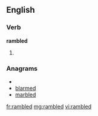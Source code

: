 ==English==

===Verb===
'''rambled'''

# {{past of|ramble}}

===Anagrams===
* {{alphagram|abdelmr}}
* [[blarmed#English|blarmed]]
* [[marbled#English|marbled]]

[[fr:rambled]]
[[mg:rambled]]
[[vi:rambled]]